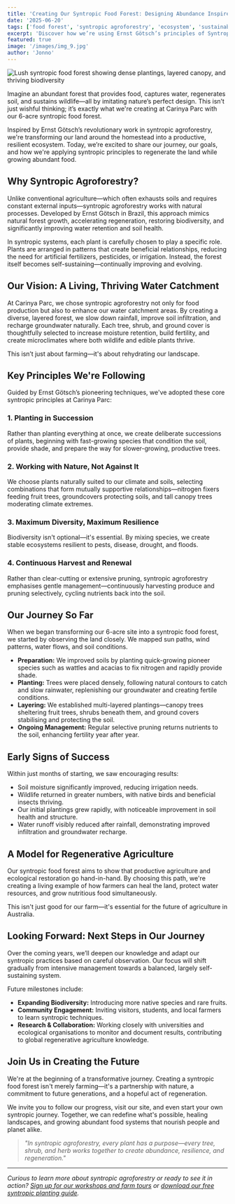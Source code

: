 ```yaml
---
title: 'Creating Our Syntropic Food Forest: Designing Abundance Inspired by Ernst Götsch'
date: '2025-06-20'
tags: ['food forest', 'syntropic agroforestry', 'ecosystem', 'sustainability', 'regenerative agriculture']
excerpt: 'Discover how we’re using Ernst Götsch’s principles of Syntropic Agroforestry to create an abundant food forest and vibrant water catchment on 6 acres at Carinya Parc.'
featured: true
image: '/images/img_9.jpg'
author: 'Jonno'
---
```



<Image
  src="/images/img_9.jpg"
  alt="Lush syntropic food forest showing dense plantings, layered canopy, and thriving biodiversity"
  width={800}
  height={500}
/>

Imagine an abundant forest that provides food, captures water, regenerates soil, and sustains wildlife—all by imitating nature’s perfect design. This isn’t just wishful thinking; it’s exactly what we're creating at Carinya Parc with our 6-acre syntropic food forest.

Inspired by Ernst Götsch’s revolutionary work in syntropic agroforestry, we're transforming our land around the homestead into a productive, resilient ecosystem. Today, we’re excited to share our journey, our goals, and how we're applying syntropic principles to regenerate the land while growing abundant food.

## Why Syntropic Agroforestry?

Unlike conventional agriculture—which often exhausts soils and requires constant external inputs—syntropic agroforestry works with natural processes. Developed by Ernst Götsch in Brazil, this approach mimics natural forest growth, accelerating regeneration, restoring biodiversity, and significantly improving water retention and soil health.

In syntropic systems, each plant is carefully chosen to play a specific role. Plants are arranged in patterns that create beneficial relationships, reducing the need for artificial fertilizers, pesticides, or irrigation. Instead, the forest itself becomes self-sustaining—continually improving and evolving.

## Our Vision: A Living, Thriving Water Catchment

At Carinya Parc, we chose syntropic agroforestry not only for food production but also to enhance our water catchment areas. By creating a diverse, layered forest, we slow down rainfall, improve soil infiltration, and recharge groundwater naturally. Each tree, shrub, and ground cover is thoughtfully selected to increase moisture retention, build fertility, and create microclimates where both wildlife and edible plants thrive.

This isn’t just about farming—it's about rehydrating our landscape.

## Key Principles We're Following

Guided by Ernst Götsch’s pioneering techniques, we've adopted these core syntropic principles at Carinya Parc:

### 1. Planting in Succession
Rather than planting everything at once, we create deliberate successions of plants, beginning with fast-growing species that condition the soil, provide shade, and prepare the way for slower-growing, productive trees.

### 2. Working with Nature, Not Against It
We choose plants naturally suited to our climate and soils, selecting combinations that form mutually supportive relationships—nitrogen fixers feeding fruit trees, groundcovers protecting soils, and tall canopy trees moderating climate extremes.

### 3. Maximum Diversity, Maximum Resilience
Biodiversity isn't optional—it's essential. By mixing species, we create stable ecosystems resilient to pests, disease, drought, and floods.

### 4. Continuous Harvest and Renewal
Rather than clear-cutting or extensive pruning, syntropic agroforestry emphasises gentle management—continuously harvesting produce and pruning selectively, cycling nutrients back into the soil.

## Our Journey So Far

When we began transforming our 6-acre site into a syntropic food forest, we started by observing the land closely. We mapped sun paths, wind patterns, water flows, and soil conditions.

- **Preparation:** We improved soils by planting quick-growing pioneer species such as wattles and acacias to fix nitrogen and rapidly provide shade.
- **Planting:** Trees were placed densely, following natural contours to catch and slow rainwater, replenishing our groundwater and creating fertile conditions.
- **Layering:** We established multi-layered plantings—canopy trees sheltering fruit trees, shrubs beneath them, and ground covers stabilising and protecting the soil.
- **Ongoing Management:** Regular selective pruning returns nutrients to the soil, enhancing fertility year after year.

## Early Signs of Success

Within just months of starting, we saw encouraging results:

- Soil moisture significantly improved, reducing irrigation needs.
- Wildlife returned in greater numbers, with native birds and beneficial insects thriving.
- Our initial plantings grew rapidly, with noticeable improvement in soil health and structure.
- Water runoff visibly reduced after rainfall, demonstrating improved infiltration and groundwater recharge.

## A Model for Regenerative Agriculture

Our syntropic food forest aims to show that productive agriculture and ecological restoration go hand-in-hand. By choosing this path, we're creating a living example of how farmers can heal the land, protect water resources, and grow nutritious food simultaneously.

This isn't just good for our farm—it's essential for the future of agriculture in Australia.

## Looking Forward: Next Steps in Our Journey

Over the coming years, we’ll deepen our knowledge and adapt our syntropic practices based on careful observation. Our focus will shift gradually from intensive management towards a balanced, largely self-sustaining system.

Future milestones include:

- **Expanding Biodiversity:** Introducing more native species and rare fruits.
- **Community Engagement:** Inviting visitors, students, and local farmers to learn syntropic techniques.
- **Research & Collaboration:** Working closely with universities and ecological organisations to monitor and document results, contributing to global regenerative agriculture knowledge.

## Join Us in Creating the Future

We're at the beginning of a transformative journey. Creating a syntropic food forest isn't merely farming—it's a partnership with nature, a commitment to future generations, and a hopeful act of regeneration.

We invite you to follow our progress, visit our site, and even start your own syntropic journey. Together, we can redefine what's possible, healing landscapes, and growing abundant food systems that nourish people and planet alike.

> *"In syntropic agroforestry, every plant has a purpose—every tree, shrub, and herb works together to create abundance, resilience, and regeneration."*

---

*Curious to learn more about syntropic agroforestry or ready to see it in action? [Sign up for our workshops and farm tours](/get-involved) or [download our free syntropic planting guide](/resources).*
